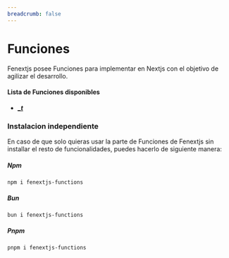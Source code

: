 ```yaml
---
breadcrumb: false
---
```


# Funciones

Fenextjs posee Funciones para implementar en Nextjs con el objetivo de agilizar el desarrollo.

#### **Lista de Funciones disponibles**

- **[_\_t_](/functions/t)**

### Instalacion independiente

En caso de que solo quieras usar la parte de Funciones de Fenextjs sin installar el resto de funcionalidades, puedes hacerlo de siguiente manera:

##### Npm

```code copy
npm i fenextjs-functions
```

##### Bun

```code copy
bun i fenextjs-functions
```

##### Pnpm

```code copy
pnpm i fenextjs-functions
```
